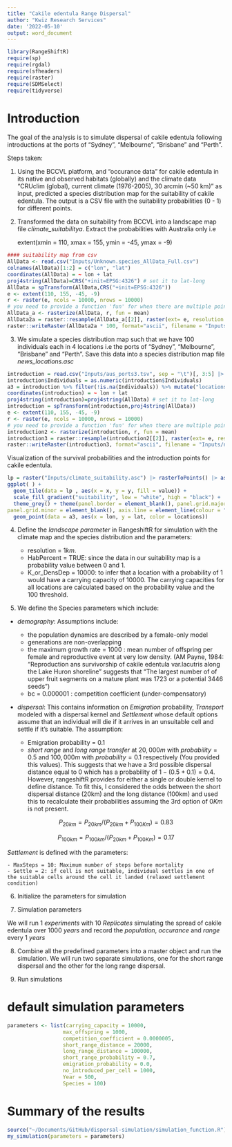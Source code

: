```yaml
---
title: "Cakile edentula Range Dispersal"
author: "Kwiz Research Services"
date: '2022-05-10'
output: word_document
---
```



```r
library(RangeShiftR)
require(sp)
require(rgdal)
require(sfheaders)
require(raster)
require(SDMSelect)
require(tidyverse)
```


# Introduction

The goal of the analysis is to simulate dispersal of cakile edentula following introductions at the ports of "Sydney", "Melbourne", "Brisbane" and "Perth".

Steps taken:

1. Using the BCCVL platform, and "occurance data" for cakile edentula in its native and observed habitats (globally) and the climate data "CRUclim (global), current climate (1976-2005), 30 arcmin (~50 km)" as input, predicted a species distribution map for the suitability of cakile edentula.  The output is a CSV file with the suitability probabilities (0 - 1) for different points.

2. Transformed the data on suitability from BCCVL into a landscape map file *climate_suitabilitya*. Extract the probabilities with Australia only i.e

     extent(xmin = 110, xmax = 155, ymin = -45, ymax = -9)

```r
#### suitability map from csv
AllData <- read.csv("Inputs/Unknown.species_AllData_Full.csv")
colnames(AllData)[1:2] = c("lon", "lat")
coordinates(AllData) = ~ lon + lat
proj4string(AllData)=CRS("+init=EPSG:4326") # set it to lat-long
AllData = spTransform(AllData,CRS("+init=EPSG:4326"))
e <- extent(110, 155, -45, -9)
r <- raster(e, ncols = 10000, nrows = 10000)
# you need to provide a function 'fun' for when there are multiple points per cell
AllData_a <- rasterize(AllData, r, fun = mean)
AllData2a = raster::resample(AllData_a[[2]], raster(ext= e, resolution = 1,crs=projection(AllData)))
raster::writeRaster(AllData2a * 100, format="ascii", filename = "Inputs/climate_suitability", NAflag = -9, overwrite = T, bylayer = T, datatype = "INT4U")
```


3. We simulate a species distribution map such that we have 100 individuals each in 4 locations i.e the ports of "Sydney", "Melbourne", "Brisbane" and "Perth". Save this data into a species distribution map file *news_locations.asc*

```r
introduction = read.csv("Inputs/aus_ports3.tsv", sep = "\t")[, 3:5] |> rename(lon = X, lat = Y, Individuals = NInds)
introduction$Individuals = as.numeric(introduction$Individuals)
a3 = introduction %>% filter(!is.na(Individuals)) %>% mutate("locations" =  rep(c("Syd", "Mel", "Bris", "Perth"), 100)) %>% na.omit()
coordinates(introduction) = ~ lon + lat
proj4string(introduction)=proj4string(AllData) # set it to lat-long
introduction = spTransform(introduction,proj4string(AllData))
e <- extent(110, 155, -45, -9)
r <- raster(e, ncols = 10000, nrows = 10000)
# you need to provide a function 'fun' for when there are multiple points per cell
introduction2 <- rasterize(introduction, r, fun = mean)
introduction3 = raster::resample(introduction2[[2]], raster(ext= e, resolution= 1,crs=projection(introduction)))
raster::writeRaster(introduction3, format="ascii", filename = "Inputs/news_location.asc", NAflag = -9, overwrite = T, datatype = "UTF-8")
```


Visualization of the survival probabilities and the introduction points for cakile edentula.

```r
lp = raster("Inputs/climate_suitability.asc") |> rasterToPoints() |> as.data.frame()  |> rename(value = climate_suitability) |> filter(!is.na(value))
ggplot( ) + 
  geom_tile(data = lp , aes(x = x, y = y, fill = value)) + 
  scale_fill_gradient("suitability", low = "white", high = "black") +
  theme_grey() + theme(panel.border = element_blank(), panel.grid.major = element_blank(),
panel.grid.minor = element_blank(), axis.line = element_line(colour = "black")) + 
  geom_point(data = a3, aes(x = lon, y = lat, color = locations))
```

4. Define the *landscape parameter* in RangeshiftR for simulation with the climate map and the species distribution and the parameters:

      - resolution = $1km$. 
      - HabPercent = TRUE: since the data in our suitability map is a probability value between 0 and 1. 
      - K_or_DensDep = 10000: to infer that a location with a probability of 1 would have a carrying capacity of 10000. The carrying capacities for all locations are calculated based on the probability value and the 100 threshold. 

5. We define the Species parameters which include:

- *demography*: Assumptions include:

    - the population dynamics are described by a female-only model 
    - generations are non-overlapping 
    - the maximum growth rate = 1000 : mean number of offspring per female and reproductive event at very low density. (AM Payne, 1984: "Reproduction ans survivorship of cakile edentula var.lacutris along the Lake Huron shoreline" suggests that "The largest number of of upper fruit segments on a mature plant was 1723 or a potential 3446 seeds")
    - bc = 0.000001 : competition coefficient (under-compensatory)

- *dispersal*: This contains information on *Emigration* probability, *Transport* modeled with a dispersal kernel and *Settlement* whose default options assume that an individual will die if it arrives in an unsuitable cell and settle if it’s suitable. The assumption:

    - Emigration probability = 0.1
    - *short range* and *long range transfer* at $20,000m$ with $probability = 0.5$ and $100,000m$ with $probability = 0.1$ respectively (You provided this values). This suggests that we have a 3rd possible dispersal distance equal to $0$ which has a probability of $1 - (0.5 + 0.1) = 0.4$. However, rangeshiftR  provides for either a single or double kernel to define distance. To fit this, I considered the odds between the short dispersal distance (20km) and the long distance (100km) and used this to recalculate their probabilities assuming the 3rd option of $0Km$ is not present.

$$P_{20km} = P_{20km}/{(P_{20km} + P_{100Km})} = 0.83$$

$$P_{100km} = P_{100km}/{(P_{20km} + P_{100Km})}=0.17$$

*Settlement* is defined with the parameters:

    - MaxSteps = 10: Maximum number of steps before mortality
    - Settle = 2: if cell is not suitable, individual settles in one of the suitable cells around the cell it landed (relaxed settlement condition)

6. Initialize the parameters for simulation

7. Simulation parameters

We will run $1\ experiments$ with $10\ Replicates$ simulating the spread of cakile edentula over $1000\ years$ and record the *population*, *occurance* and *range* every $1\ years$

8. Combine all the predefined parameters into a master object and run the simulation. We will run two separate simulations, one for the short range dispersal and the other for the long range dispersal.

9. Run simulations

# default simulation parameters

```r
parameters <- list(carrying_capacity = 10000, 
                  max_offspring = 1000,
                  competition_coefficient = 0.0000005,
                  short_range_distance = 20000,
                  long_range_distance = 100000,
                  short_range_probability = 0.7,
                  emigration_probability = 0.0,
                  no_introduced_per_cell = 1000, 
                  Year = 500,
                  Species = 100)
```

# Summary of the results

```r
source("~/Documents/GitHub/dispersal-simulation/simulation_function.R")
my_simulation(parameters = parameters)
```








